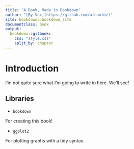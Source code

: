 ```yaml
---
title: "A Book, Made in Bookdown"
author: "[By Vuc](https://github.com/afnanfdz)"
site: bookdown::bookdown_site
documentclass: book
output:
  bookdown::gitbook:
    css: "style.css"
    split_by: chapter
---
```


# Introduction {-}

I'm not quite sure what I'm going to write in here. We'll see!

## Libraries {-}

* `bookdown`

For creating this book!

* `ggplot2`

For plotting graphs with a tidy syntax.
